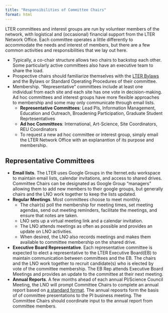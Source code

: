 ```yaml
---
title: "Responsibilities of Committee Chairs"
format: html
---
```


LTER committees and interest groups are run by volunteer members of the network, with logistical and (occasional) financial support from the LTER Network Office. Each committee operates a little differently to accommodate the needs and interest of members, but there are a few common activities and responsibilities that we lay out here.

- Typically, a co-chair structure allows two chairs to backstop each other. Some particularly active committees also have an executive team to share the load.
- Prospective chairs should familiarize themselves with the [LTER Bylaws](https://lternet.edu/wp-content/uploads/2017/05/Bylaws-revision-5_26May2017.pdf) and the Bylaws or Standard Operating Procedures of their committee. 
- Membership. "Representative" committees include at least one individual from each site and each site has one vote in decision-making. Ad hoc committees and interest groups have more flexible approaches to membership and some may only communicate through email lists.
  - **Representative Committees**: Lead PIs, Information Management, Education and Outreach, Broadening Participation, Graduate Student Reprtesentatives
  - **Ad hoc Committees**: International, Art-Science, Site Coordinators, REU Coordinators
  - To request a new ad hoc committee or interest group, simply email the LTER Network Office with an explanantion of its purpose and membership.

## Representative Committees
- **Email lists**. The LTER uses Google Groups in the lternet.edu workspace to maintain email lists, calendar invitations, and access to shared drives. Committee Chairs can be designated as Google Group "managers" allowing them to add new members to their google groups, but generally chairs and the LNO work together to keep the lists updated.
- **Regular Meetings**. Most committees choose to meet monthly. 
  - The chair(s) poll the membership for meeting times, set meeting agendas, send out meeting reminders, facilitate the meetings, and ensure that notes are taken.
  - LNO sets up a virtual meeting link and a calendar invitation.
  - The LNO attends meetings as often as possible and provides an update on LNO activities. 
  - When desired, the LNO also records meetings and makes them available to committee membership on the shared drive.
- **Executive Board Representative**. Each representative committee is expected to elect a representative to the LTER Executive Board(EB) to maintain communication between committees and the EB. The chairs and the LNO work together to recruit candidate(s) who is elected by vote of the committee membership. The EB Rep attends Executive Board Meetings and provides an update to the committee at their next meeting.
- **Annual Reports**. A few months ahead of each annual PI/Science Council Meeting, the LNO will prompt Committee Chairs to complete an annual report based on [a standard format](annual-report-template.qmd). The annual reposrts form the basis of of committee presentations to the PI business meeting. The Committee Chairs should coordinate input to the annual report from committee members.